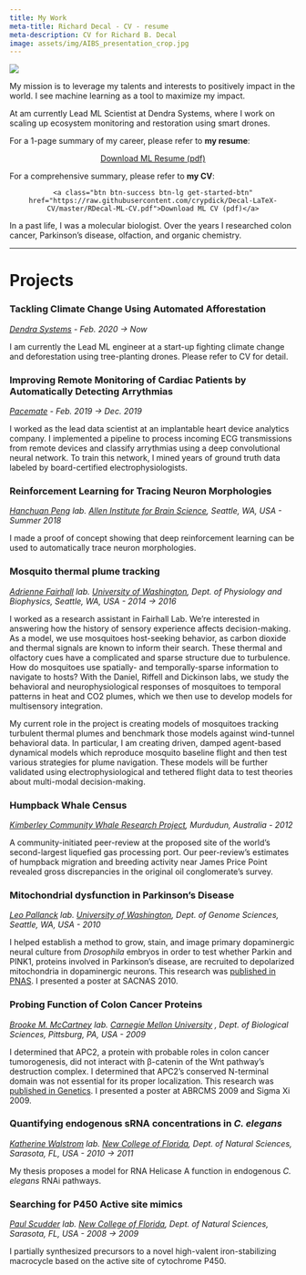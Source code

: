 ```yaml
---
title: My Work 
meta-title: Richard Decal - CV - resume 
meta-description: CV for Richard B. Decal 
image: assets/img/AIBS_presentation_crop.jpg
---
```


![](assets/img/AIBS_presentation_crop.jpg)

My mission is to leverage my talents and interests to positively impact in the world. 
I see machine learning as a tool to maximize my impact. 

At am currently Lead ML Scientist at Dendra Systems, where I work on scaling up ecosystem monitoring and 
restoration using smart drones.

For a 1-page summary of my career, please refer to **my resume**:

<center>
<div class="get-started-wrap">
  <a class="btn btn-success btn-lg get-started-btn" href="https://raw.githubusercontent.com/crypdick/Decal-LaTeX-CV/master/Richard-Decal-resume.pdf">Download ML Resume (pdf)</a>
</div>
</center>

For a comprehensive summary, please refer to **my CV**:

<center>
<div class="get-started-wrap2">
    <a class="btn btn-success btn-lg get-started-btn" href="https://raw.githubusercontent.com/crypdick/Decal-LaTeX-CV/master/RDecal-ML-CV.pdf">Download ML CV (pdf)</a>
</div>
</center>


In a past life, I was a molecular biologist. Over the years I researched colon cancer, Parkinson's disease, olfaction, and organic chemistry.

---

# Projects

### Tackling Climate Change Using Automated Afforestation

_[Dendra Systems](www.dendra.io) - Feb. 2020 → Now_

I am currently the Lead ML engineer at a start-up fighting climate change and deforestation using tree-planting drones. Please refer to CV for detail.

### Improving Remote Monitoring of Cardiac Patients by Automatically Detecting Arrythmias

_[Pacemate](www.pacemate.com) - Feb. 2019 → Dec. 2019_

I worked as the lead data scientist at an implantable heart device analytics company. I implemented a pipeline to
process incoming ECG transmissions from remote devices and classify arrythmias using a deep convolutional neural
network. To train this network, I mined years of ground truth data labeled by board-certified electrophysiologists.

### Reinforcement Learning for Tracing Neuron Morphologies

_[Hanchuan Peng](https://www.alleninstitute.org/what-we-do/brain-science/research/products-tools/vaa3d/)
lab. [Allen Institute for Brain Science](https://www.alleninstitute.org/what-we-do/brain-science/), Seattle, WA, USA -
Summer 2018_

I made a proof of concept showing that deep reinforcement learning can be used to automatically trace neuron
morphologies.

### Mosquito thermal plume tracking

_[Adrienne Fairhall](www.fairhalllab.com) lab. [University of Washington](uw.edu), Dept. of Physiology and Biophysics,
Seattle, WA, USA - 2014 → 2016_

I worked as a research assistant in Fairhall Lab. We're interested in answering how the history of sensory experience
affects decision-making. As a model, we use mosquitoes host-seeking behavior, as carbon dioxide and thermal signals are
known to inform their search. These thermal and olfactory cues have a complicated and sparse structure due to
turbulence. How do mosquitoes use spatially- and temporally-sparse information to navigate to hosts? With the Daniel,
Riffell and Dickinson labs, we study the behavioral and neurophysiological responses of mosquitoes to temporal patterns
in heat and CO2 plumes, which we then use to develop models for multisensory integration.

My current role in the project is creating models of mosquitoes tracking turbulent thermal plumes and benchmark those
models against wind-tunnel behavioral data. In particular, I am creating driven, damped agent-based dynamical models
which reproduce mosquito baseline flight and then test various strategies for plume navigation. These models will be
further validated using electrophysiological and tethered flight data to test theories about multi-modal decision-making.

### Humpback Whale Census

_[Kimberley Community Whale Research Project](https://kimberleycommunitywhaleresearch.wordpress.com/), Murdudun,
Australia - 2012_

A community-initiated peer-review at the proposed site of the world’s second-largest liquefied gas processing port. Our
peer-review’s estimates of humpback migration and breeding activity near James Price Point revealed gross discrepancies
in the original oil conglomerate’s survey.

### Mitochondrial dysfunction in Parkinson's Disease

_[Leo Pallanck](http://www.gs.washington.edu/faculty/pallanck.htm) lab. [University of Washington](uw.edu), Dept. of
Genome Sciences, Seattle, WA, USA - 2010_

I helped establish a method to grow, stain, and image primary dopaminergic neural culture from _Drosophila_ embryos in
order to test whether Parkin and PINK1, proteins involved in Parkinson’s disease, are recruited to depolarized
mitochondria in dopaminergic neurons. This research
was [published in PNAS](https://www.pnas.org/content/109/26/10438.short). I presented a poster at SACNAS 2010.

### Probing Function of Colon Cancer Proteins

_[Brooke M. McCartney](https://www.cmu.edu/bio/people/faculty/mccartney.html) lab. [Carnegie Mellon University](cmu.edu)
, Dept. of Biological Sciences, Pittsburg, PA, USA - 2009_

I determined that APC2, a protein with probable roles in colon cancer tumorogenesis, did not interact with β-catenin of
the Wnt pathway’s destruction complex. I determined that APC2’s conserved N-terminal domain was not essential for its
proper localization. This research was [published in Genetics](). I presented a poster at ABRCMS 2009 and Sigma Xi 2009.

### Quantifying endogenous sRNA concentrations in _C. elegans_

_[Katherine Walstrom](https://www.ncf.edu/directory/listing/katherine-walstrom/) lab. [New College of Florida](ncf.edu),
Dept. of Natural Sciences, Sarasota, FL, USA - 2010 → 2011_

My thesis proposes a model for RNA Helicase A function in endogenous _C. elegans_ RNAi pathways.

### Searching for P450 Active site mimics

_[Paul Scudder](https://www.ncf.edu/directory/listing/paul-scudder/) lab. [New College of Florida](ncf.edu), Dept. of
Natural Sciences, Sarasota, FL, USA - 2008 → 2009_

I partially synthesized precursors to a novel high-valent iron-stabilizing macrocycle based on the active site of
cytochrome P450.
